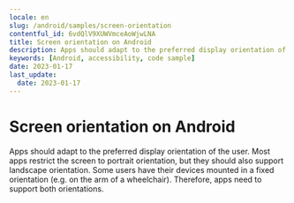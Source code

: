 ```yaml
---
locale: en
slug: /android/samples/screen-orientation
contentful_id: 6vdQlV9XUWVmceAoWjwLNA
title: Screen orientation on Android
description: Apps should adapt to the preferred display orientation of the user.
keywords: [Android, accessibility, code sample]
date: 2023-01-17
last_update:
  date: 2023-01-17
---
```


# Screen orientation on Android

Apps should adapt to the preferred display orientation of the user. Most apps restrict the screen to portrait orientation, but they should also support landscape orientation. Some users have their devices mounted in a fixed orientation (e.g. on the arm of a wheelchair). Therefore, apps need to support both orientations.

<CodeSample id="screen-orientation" platform="android" locale="en"/>

